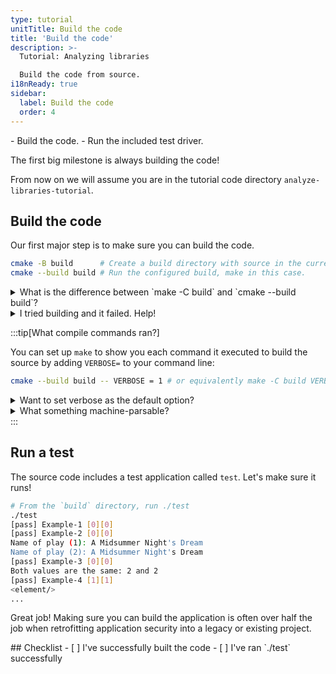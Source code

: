 ```yaml
---
type: tutorial
unitTitle: Build the code
title: 'Build the code'
description: >-
  Tutorial: Analyzing libraries

  Build the code from source.
i18nReady: true
sidebar: 
  label: Build the code
  order: 4
---
```



<PreCheck>
 - Build the code.
 - Run the included test driver. 
</PreCheck>

<Lede>The first big milestone is always building the code!</Lede>


From now on we will assume you are in the tutorial code directory
`analyze-libraries-tutorial`.  

## Build the code

Our first major step is to make sure you can
build the code.  

```bash
cmake -B build      # Create a build directory with source in the current directory
cmake --build build # Run the configured build, make in this case.
```

<details>
<summary>What is the difference between `make -C build` and `cmake --build build`?</summary>
`cmake --build build` is a more abstract, tool-agnostic way to invoke the build
process, providing portability and simplicity.  It will work even if the underlying configured tool is `ninja`, `make` or something else.

In this particular case, though, `cmake` is configured to use `make`. So you
could also run `make -C build`, it would just be less "generic".
</details>

<details>
<summary>I tried building and it failed. Help!</summary>

There are two common problems.

1. You don't have a C++ compiler installed. If you are on Linux, you will need
   to install the appropriate package, such as `build-essential` on Debian and
   Ubuntu.
2. You ran `make` from the project root directory. You need to run the build
   relative to the `build` directory.  That is what `cmake --build build` does,
   or equivalently `make -C build`. 

</details>


:::tip[What compile commands ran?]

You can set up `make` to show you each command it executed to build the source
by adding `VERBOSE=` to your command line:
```bash 
cmake --build build -- VERBOSE = 1 # or equivalently make -C build VERBOSE=1
```

<details>
<summary>Want to set verbose as the default option?</summary>
You can add `-DCMAKE_VERBOSE_MAKEFILE:BOOL=ON` to make this permanent for the
`make` command:
```bash
cmake -DCMAKE_VERBOSE_MAKEFILE:BOOL=ON -S . -B build
cmake --build build
```
</details>

<details>
<summary>What something machine-parsable?</summary>  
You can create a `compile_commands.json` file
with: 
```bash
cmake -S . -B build -DCMAKE_EXPORT_COMPILE_COMMANDS=1  
cmake --build build   
```
`compile_commands.json` can be read by downstream tools like [CodeCompass](https://github.com/Ericsson/CodeCompass). 
</details>
:::

## Run a test
The source code includes a test application called `test`.  Let's make sure it
runs!

```bash
# From the `build` directory, run ./test
./test
[pass] Example-1 [0][0]
[pass] Example-2 [0][0]
Name of play (1): A Midsummer Night's Dream
Name of play (2): A Midsummer Night's Dream
[pass] Example-3 [0][0]
Both values are the same: 2 and 2
[pass] Example-4 [1][1]
<element/>
...
```
Great job! Making sure you can build the application is often over half the job
when retrofitting application security into a legacy or existing project.





<Box icon="check-list">
## Checklist

<Checklist>
- [ ] I've successfully built the code
- [ ] I've ran `./test` successfully
</Checklist>
</Box>

